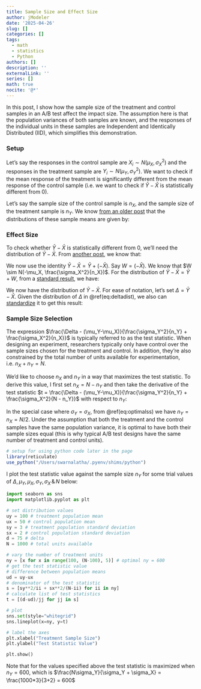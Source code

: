 ```yaml
---
title: Sample Size and Effect Size
author: jModeler
date: '2025-04-26'
slug: []
categories: []
tags:
  - math
  - statistics
  - Python
authors: []
description: ''
externalLink: ''
series: []
math: true
nocite: '@*'
---
```


In this post, I show how the sample size of the treatment and control samples in an A/B test affect the impact size. The assumption here is that the population variances of both samples are known, and the responses of the individual units in these samples are Independent and Identically Distributed (IID), which simplifies this demonstration.

### Setup
Let's say the responses in the control sample are $X_i \sim N(\mu_X, \sigma_X^2)$ and the responses in the treatment sample are $Y_i \sim N(\mu_Y, \sigma_Y^2)$. We want to check if the mean response of the treatment is significantly different from the mean response of the control sample (i.e. we want to check if $\bar{Y} - \bar{X}$ is statistically different from $0$).

Let's say the sample size of the control sample is $n_X$, and the sample size of the treatment sample is $n_Y$. We know [from an older post](https://jmodeler.github.io/posts/distribution-sample-mean/) that the distributions of these sample means are given by:
\begin{align}
\bar{X} \sim N(\mu_X, \frac{\sigma_X^2}{n_X}) \\
\bar{Y} \sim N(\mu_Y, \frac{\sigma_Y^2}{n_Y})
\end{align}

### Effect Size
To check whether $\bar{Y} - \bar{X}$ is statistically different from $0$, we'll need the distribution of $\bar{Y} - \bar{X}$. From [another post](https://jmodeler.github.io/posts/negative-normal-rv/), we know that:
\begin{align}
-\bar{X} \sim N(-\mu_X, \frac{\sigma_X^2}{n_X}) 
\end{align}

We now use the identity $\bar{Y} - \bar{X} = \bar{Y} + (- \bar{X})$. Say $W = (- \bar{X})$. We know that $W \sim N(-\mu_X, \frac{\sigma_X^2}{n_X})$. For the distribution of $\bar{Y} - \bar{X} = \bar{Y} + W$, from a [standard result](https://en.wikipedia.org/wiki/Sum_of_normally_distributed_random_variables), we have:
\begin{align}
\bar{Y}-\bar{X} = \bar{Y} + W \sim N(\mu_Y-\mu_X, \frac{\sigma_Y^2}{n_Y} + \frac{\sigma_X^2}{n_X}) (\#eq:deltadist) 
\end{align}

We now have the distribution of $\bar{Y} - \bar{X}$. For ease of notation, let's set $\Delta = \bar{Y} - \bar{X}$. Given the distribution of $\Delta$ in \@ref(eq:deltadist), we also can [standardize](https://en.wikipedia.org/wiki/Normalization_(statistics)#Standard_score_(Z-score)) it to get this result:

\begin{align}
\frac{\Delta - (\mu_Y-\mu_X)}{\frac{\sigma_Y^2}{n_Y} + \frac{\sigma_X^2}{n_X}} \sim N(0, 1)
\end{align}

### Sample Size Selection
The expression $\frac{\Delta - (\mu_Y-\mu_X)}{\frac{\sigma_Y^2}{n_Y} + \frac{\sigma_X^2}{n_X}}$ is typically referred to as the test statistic. When designing an experiment, researchers typically only have control over the sample sizes chosen for the treatment and control. In addition, they're also constrained by the total number of units available for experimentation, i.e. $n_X + n_Y = N$. 

We'd like to choose $n_X$ and $n_Y$ in a way that maximizes the test statistic. To derive this value, I first set $n_X = N - n_Y$ and then take the derivative of the test statistic $t = \frac{\Delta - (\mu_Y-\mu_X)}{\frac{\sigma_Y^2}{n_Y} + \frac{\sigma_X^2}{N - n_Y}}$ with respect to $n_Y$:

\begin{align}
\frac{\partial t}{\partial n_Y} = & -\frac{\Delta - (\mu_Y-\mu_X)}{\left(\frac{\sigma_Y^2}{n_Y} + \frac{\sigma_X^2}{N - n_Y}\right)^2} \left(-\frac{\sigma_Y^2}{n_Y^2} + \frac{\sigma_X^2}{(N - n_Y)^2}  \right) = 0 \\
         \implies & \left(-\frac{\sigma_Y^2}{n_Y^2} + \frac{\sigma_X^2}{(N - n_Y)^2}  \right) = 0 \\
         \implies & \frac{\sigma_Y^2}{n_Y^2} = \frac{\sigma_X^2}{(N - n_Y)^2} \\
         \implies & \frac{\sigma_Y}{n_Y} = \frac{\sigma_X}{(N - n_Y)} \\
         \implies & \frac{\sigma_Y}{\sigma_X} = \frac{n_Y}{(N - n_Y)} \\
         \implies & \frac{n_Y}{N} = \frac{\sigma_Y}{\sigma_Y + \sigma_X} \\
         \implies & n_Y = \frac{N\sigma_Y}{\sigma_Y + \sigma_X} (\#eq:optimalss)
\end{align}

In the special case where $\sigma_Y = \sigma_X$, from \@ref(eq:optimalss) we have $n_Y = n_X = N/2$. Under the assumption that both the treatment and the control samples have the same population variance, it is optimal to have both their sample sizes equal (this is why typical A/B test designs have the same number of treatment and control units).

```r
# setup for using python code later in the page
library(reticulate)
use_python("/Users/swarnalatha/.pyenv/shims/python")
```

I plot the test statistic value against the sample size $n_Y$ for some trial values of $\Delta, \mu_Y, \mu_X, \sigma_Y, \sigma_X \, \& \, N$ below:
```python

import seaborn as sns
import matplotlib.pyplot as plt

# set distribution values
uy = 100 # treatment population mean
ux = 50 # control population mean
sy = 3 # treatment population standard deviation
sx = 2 # control population standard deviation 
d = 75 # delta
N = 1000 # total units available

# vary the number of treatment units
ny = [x for x in range(100, (N-100), 5)] # optimal ny = 600
# get the test statistic value
# difference between population means
ud = uy-ux
# denominator of the test statistic
s = [sy**2/ii + sx**2/(N-ii) for ii in ny]
# calculate list of test statistics
t = [(d-ud)/jj for jj in s]

# plot
sns.set(style="whitegrid")
sns.lineplot(x=ny, y=t)

# label the axes
plt.xlabel("Treatment Sample Size")
plt.ylabel("Test Statistic Value")

plt.show()
```

Note that for the values specified above the test statistic is maximized when $n_Y = 600$, which is $\frac{N\sigma_Y}{\sigma_Y + \sigma_X} = \frac{1000*3}{3+2} = 600$